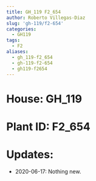 ```yaml
---
title: GH_119 F2_654
author: Roberto Villegas-Diaz
slug: 'gh-119/f2-654'
categories:
  - GH119
tags:
  - F2
aliases:
  - gh_119-f2_654
  - gh-119-f2-654
  - gh119-f2654
---
```


# **House**: GH_119
# **Plant ID**: F2_654
# **Updates**: 
 - 2020-06-17: Nothing new.

